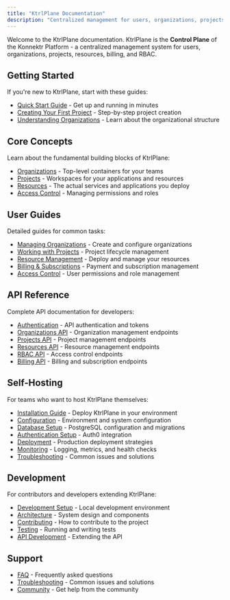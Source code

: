 ```yaml
---
title: "KtrlPlane Documentation"
description: "Centralized management for users, organizations, projects, resources, billing, and RBAC in the Konnektr Platform."
---
```


Welcome to the KtrlPlane documentation. KtrlPlane is the **Control Plane** of the Konnektr Platform - a centralized management system for users, organizations, projects, resources, billing, and RBAC.

## Getting Started

If you're new to KtrlPlane, start with these guides:

- [Quick Start Guide](/docs/ktrlplane/getting-started/quick-start) - Get up and running in minutes
- [Creating Your First Project](/docs/ktrlplane/getting-started/first-project) - Step-by-step project creation
- [Understanding Organizations](/docs/ktrlplane/getting-started/organizations) - Learn about the organizational structure

## Core Concepts

Learn about the fundamental building blocks of KtrlPlane:

- [Organizations](/docs/ktrlplane/concepts/organizations) - Top-level containers for your teams
- [Projects](/docs/ktrlplane/concepts/projects) - Workspaces for your applications and resources  
- [Resources](/docs/ktrlplane/concepts/resources) - The actual services and applications you deploy
- [Access Control](/docs/ktrlplane/concepts/access-control) - Managing permissions and roles

## User Guides

Detailed guides for common tasks:

- [Managing Organizations](/docs/ktrlplane/guides/organizations) - Create and configure organizations
- [Working with Projects](/docs/ktrlplane/guides/projects) - Project lifecycle management
- [Resource Management](/docs/ktrlplane/guides/resources) - Deploy and manage your resources
- [Billing & Subscriptions](/docs/ktrlplane/guides/billing) - Payment and subscription management
- [Access Control](/docs/ktrlplane/guides/access-control) - User permissions and role management

## API Reference

Complete API documentation for developers:

- [Authentication](/docs/ktrlplane/api/authentication) - API authentication and tokens
- [Organizations API](/docs/ktrlplane/api/organizations) - Organization management endpoints
- [Projects API](/docs/ktrlplane/api/projects) - Project management endpoints
- [Resources API](/docs/ktrlplane/api/resources) - Resource management endpoints
- [RBAC API](/docs/ktrlplane/api/rbac) - Access control endpoints
- [Billing API](/docs/ktrlplane/api/billing) - Billing and subscription endpoints

## Self-Hosting

For teams who want to host KtrlPlane themselves:

- [Installation Guide](/docs/ktrlplane/self-hosting/installation) - Deploy KtrlPlane in your environment
- [Configuration](/docs/ktrlplane/self-hosting/configuration) - Environment and system configuration
- [Database Setup](/docs/ktrlplane/self-hosting/database) - PostgreSQL configuration and migrations
- [Authentication Setup](/docs/ktrlplane/self-hosting/authentication) - Auth0 integration
- [Deployment](/docs/ktrlplane/self-hosting/deployment) - Production deployment strategies
- [Monitoring](/docs/ktrlplane/self-hosting/monitoring) - Logging, metrics, and health checks
- [Troubleshooting](/docs/ktrlplane/self-hosting/troubleshooting) - Common issues and solutions

## Development

For contributors and developers extending KtrlPlane:

- [Development Setup](/docs/ktrlplane/development/setup) - Local development environment
- [Architecture](/docs/ktrlplane/development/architecture) - System design and components
- [Contributing](/docs/ktrlplane/development/contributing) - How to contribute to the project
- [Testing](/docs/ktrlplane/development/testing) - Running and writing tests
- [API Development](/docs/ktrlplane/development/api) - Extending the API

## Support

- [FAQ](/docs/ktrlplane/support/faq) - Frequently asked questions
- [Troubleshooting](/docs/ktrlplane/support/troubleshooting) - Common issues and solutions
- [Community](/docs/ktrlplane/support/community) - Get help from the community